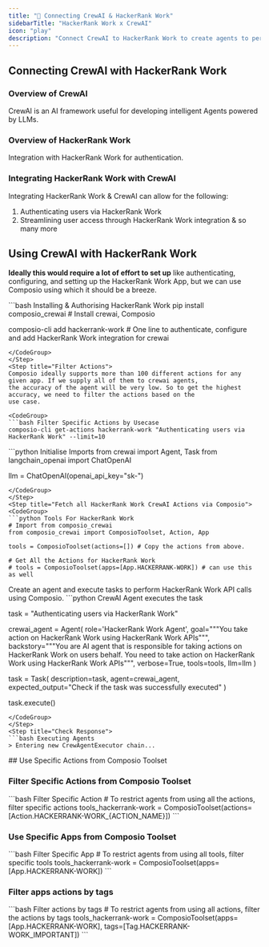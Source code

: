 ```yaml
---
title: "🚀 Connecting CrewAI & HackerRank Work"
sidebarTitle: "HackerRank Work x CrewAI"
icon: "play"
description: "Connect CrewAI to HackerRank Work to create agents to perform tasks using natural language"
---
```


## Connecting CrewAI with HackerRank Work

### Overview of CrewAI

CrewAI is an AI framework useful for developing intelligent Agents powered by LLMs.

### Overview of HackerRank Work

Integration with HackerRank Work for authentication.

### Integrating HackerRank Work with CrewAI

Integrating HackerRank Work & CrewAI can allow for the following:

1. Authenticating users via HackerRank Work
2. Streamlining user access through HackerRank Work integration
& so many more

## Using CrewAI with HackerRank Work

<Steps>
<Step title="Setting Up the Environment">

**Ideally this would require a lot of effort to set up** like authenticating, configuring, and setting up the HackerRank Work App, but we can use Composio using which it should be a breeze.

<CodeGroup>
```bash Installing & Authorising HackerRank Work
pip install composio_crewai # Install crewai, Composio 

composio-cli add hackerrank-work # One line to authenticate, configure and add HackerRank Work integration for crewai
```
</CodeGroup>
</Step>
<Step title="Filter Actions">
Composio ideally supports more than 100 different actions for any given app. If we supply all of them to crewai agents, 
the accuracy of the agent will be very low. So to get the highest accuracy, we need to filter the actions based on the 
use case.

<CodeGroup>
```bash Filter Specific Actions by Usecase
composio-cli get-actions hackerrank-work "Authenticating users via HackerRank Work" --limit=10
```
</CodeGroup>

</Step>
<Step title="Import Base Packages">

<CodeGroup>
```python Initialise Imports
from crewai import Agent, Task
from langchain_openai import ChatOpenAI

llm = ChatOpenAI(openai_api_key="sk-<OPENAI KEY>")
```
</CodeGroup>
</Step>
<Step title="Fetch all HackerRank Work CrewAI Actions via Composio">
<CodeGroup>
```python Tools For HackerRank Work
# Import from composio_crewai
from composio_crewai import ComposioToolset, Action, App

tools = ComposioToolset(actions=[]) # Copy the actions from above. 

# Get All the Actions for HackerRank Work
# tools = ComposioToolset(apps=[App.HACKERRANK-WORK]) # can use this as well
```
</CodeGroup>
</Step>
<Step title="Execute the Agent">
Create an agent and execute tasks to perform HackerRank Work API calls using Composio. 
<CodeGroup>
```python CrewAI Agent executes the task

task = "Authenticating users via HackerRank Work"

crewai_agent = Agent(
    role='HackerRank Work Agent',
    goal="""You take action on HackerRank Work using HackerRank Work APIs""",
    backstory="""You are AI agent that is responsible for taking actions on HackerRank Work on users behalf. You need to take action on HackerRank Work using HackerRank Work APIs""",
    verbose=True,
    tools=tools,
    llm=llm
)

task = Task(
    description=task,
    agent=crewai_agent,
    expected_output="Check if the task was successfully executed"
)

task.execute()
```
</CodeGroup>
</Step>
<Step title="Check Response">
```bash Executing Agents
> Entering new CrewAgentExecutor chain...
```
</Step>
</Steps>
## Use Specific Actions from Composio Toolset

### Filter Specific Actions from Composio Toolset

<CodeGroup>
```bash Filter Specific Action
# To restrict agents from using all the actions, filter specific actions
tools_hackerrank-work = ComposioToolset(actions=[Action.HACKERRANK-WORK_{ACTION_NAME}])
```
</CodeGroup>

### Use Specific Apps from Composio Toolset
<CodeGroup>
```bash Filter Specific App
# To restrict agents from using all tools, filter specific tools
tools_hackerrank-work = ComposioToolset(apps=[App.HACKERRANK-WORK])
```
</CodeGroup>

### Filter apps actions by tags 
<CodeGroup>
```bash Filter actions by tags
# To restrict agents from using all actions, filter the actions by tags
tools_hackerrank-work = ComposioToolset(apps=[App.HACKERRANK-WORK], tags=[Tag.HACKERRANK-WORK_IMPORTANT])
```
</CodeGroup>